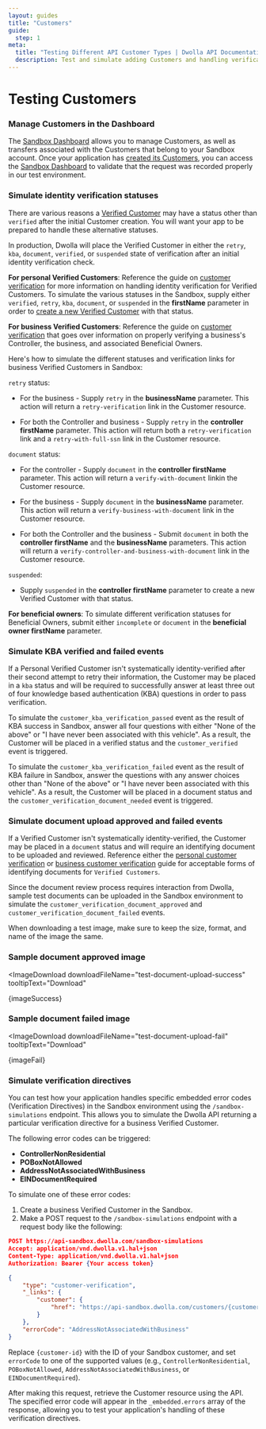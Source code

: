 ```yaml
---
layout: guides
title: "Customers"
guide:
  step: 1
meta:
  title: "Testing Different API Customer Types | Dwolla API Documentation"
  description: Test and simulate adding Customers and handling verification statuses in the Sandbox before working with real end users.
---
```



# Testing Customers

### Manage Customers in the Dashboard

The [Sandbox Dashboard](https://dashboard-sandbox.dwolla.com) allows you to manage Customers, as well as transfers associated with the Customers that belong to your <span><ContentTooltip preset="sandbox">Sandbox</ContentTooltip></span> account. Once your application has [created its Customers](https://developers.dwolla.com/api-reference/customers/create), you can access the [Sandbox Dashboard](https://dashboard-sandbox.dwolla.com) to validate that the request was recorded properly in our test environment.

<InlineCTA
  icon={conceptsIcon}
  text="There are multiple Customer types within the Dwolla API. Use our concept article for a more in-depth overview of each Customer type and its capabilities."
  href="/concepts/customer-types"
/>

### Simulate identity verification statuses

There are various reasons a [Verified Customer](/concepts/customer-types#verified-customer) may have a status other than `verified` after the initial Customer creation. You will want your app to be prepared to handle these alternative statuses.

In production, Dwolla will place the Verified Customer in either the `retry`, `kba`, `document`, `verified`, or `suspended` state of verification after an initial identity verification check.

**For personal Verified Customers**: Reference the guide on [customer verification](https://developers.dwolla.com/docs/balance/personal-verified-customer) for more information on handling identity verification for Verified Customers. To simulate the various statuses in the Sandbox, supply either `verified`, `retry`, `kba`, `document`, or `suspended` in the **firstName** parameter in order to [create a new Verified Customer](https://developers.dwolla.com/docs/balance/api-reference/customers/create#verified-personal-customer---request-parameters) with that status.

**For business Verified Customers**: Reference the guide on [customer verification](https://developers.dwolla.com/docs/balance/business-verified-customer) that goes over information on properly verifying a business's Controller, the business, and associated Beneficial Owners.

Here's how to simulate the different statuses and verification links for business Verified Customers in Sandbox:

`retry` status:

- For the business - Supply `retry` in the **businessName** parameter. This action will return a `retry-verification` link in the Customer resource.

- For both the Controller and business - Supply `retry` in the **controller firstName** parameter. This action will return both a `retry-verification` link and a `retry-with-full-ssn` link in the Customer resource.

`document` status:

- For the controller - Supply `document` in the **controller firstName** parameter. This action will return a `verify-with-document` linkin the Customer resource.

- For the business - Supply `document` in the **businessName** parameter. This action will return a `verify-business-with-document` link in the Customer resource.

- For both the Controller and the business - Submit `document` in both the **controller firstName** and the **businessName** parameters. This action will return a `verify-controller-and-business-with-document` link in the Customer resource.

`suspended`:

- Supply `suspended` in the **controller firstName** parameter to create a new Verified Customer with that status.

**For beneficial owners**:
To simulate different verification statuses for Beneficial Owners, submit either `incomplete` or `document` in the **beneficial owner firstName** parameter.

### Simulate KBA verified and failed events

If a Personal Verified Customer isn't systematically identity-verified after their second attempt to retry their information, the Customer may be placed in a `kba` status and will be required to successfully answer at least three out of four knowledge based authentication (KBA) questions in order to pass verification.

<InlineCTA
  icon={guidesIcon}
  text="More information on KBA status for Personal Verified Customers and the related endpoints."
  href="/guides/personal-verified-customer/handle-verification-statuses#handling-status-kba"
/>

To simulate the `customer_kba_verification_passed` event as the result of KBA success in Sandbox, answer all four questions with either "None of the above" or "I have never been associated with this vehicle". As a result, the Customer will be placed in a verified status and the `customer_verified` event is triggered.

To simulate the `customer_kba_verification_failed` event as the result of KBA failure in Sandbox, answer the questions with any answer choices other than "None of the above" or "I have never been associated with this vehicle". As a result, the Customer will be placed in a document status and the `customer_verification_document_needed` event is triggered.

### Simulate document upload approved and failed events

If a Verified Customer isn't systematically identity-verified, the Customer may be placed in a `document` status and will require an identifying document to be uploaded and reviewed. Reference either the [personal customer verification](/guides/personal-verified-customer/handle-verification-statuses#document-types) or [business customer verification](/guides/business-verified-customer/handle-verification-statuses#document-types) guide for acceptable forms of identifying documents for `Verified Customers`.

Since the document review process requires interaction from Dwolla, sample test documents can be uploaded in the Sandbox environment to simulate the `customer_verification_document_approved` and `customer_verification_document_failed` events.

<AlertBar variation="info">
  When downloading a test image, make sure to keep the size, format, and name of
  the image the same.
</AlertBar>

### **Sample document approved image**

<ImageDownload
  downloadFileName="test-document-upload-success"
  tooltipText="Download"
>
  {imageSuccess}
</ImageDownload>

### **Sample document failed image**

<ImageDownload
  downloadFileName="test-document-upload-fail"
  tooltipText="Download"
>
  {imageFail}
</ImageDownload>

### Simulate verification directives

You can test how your application handles specific embedded error codes (Verification Directives) in the Sandbox environment using the `/sandbox-simulations` endpoint. This allows you to simulate the Dwolla API returning a particular verification directive for a business Verified Customer.

<InlineCTA
  icon={guidesIcon}
  text="Learn more about the structure and meaning of these directives in the Understanding Verification Directives section."
  href="/docs/balance/business-verified-customer/handle-verification-statuses#understanding-verification-directives"
/>

The following error codes can be triggered:

- **ControllerNonResidential**
- **POBoxNotAllowed**
- **AddressNotAssociatedWithBusiness**
- **EINDocumentRequired**

To simulate one of these error codes:

1. Create a business Verified Customer in the Sandbox.
2. Make a POST request to the `/sandbox-simulations` endpoint with a request body like the following:

```json
POST https://api-sandbox.dwolla.com/sandbox-simulations
Accept: application/vnd.dwolla.v1.hal+json
Content-Type: application/vnd.dwolla.v1.hal+json
Authorization: Bearer {Your access token}

{
    "type": "customer-verification",
    "_links": {
        "customer": {
            "href": "https://api-sandbox.dwolla.com/customers/{customer-id}"
        }
    },
    "errorCode": "AddressNotAssociatedWithBusiness"
}
```

Replace `{customer-id}` with the ID of your Sandbox customer, and set `errorCode` to one of the supported values (e.g., `ControllerNonResidential`, `POBoxNotAllowed`, `AddressNotAssociatedWithBusiness`, or `EINDocumentRequired`).

After making this request, retrieve the Customer resource using the API. The specified error code will appear in the `_embedded.errors` array of the response, allowing you to test your application's handling of these verification directives.
